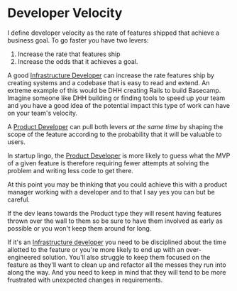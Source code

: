 # Developer Velocity

I define developer velocity as the rate of features shipped that achieve a business goal. To go faster you have two levers:

1. Increase the rate that features ship
2. Increase the odds that it achieves a goal.

A good [Infrastructure Developer](/notes/infrastructure-developer) can increase the rate features ship by creating systems and a codebase that is easy to read and extend. An extreme example of this would be DHH creating Rails to build Basecamp. Imagine someone like DHH building or finding tools to speed up your team and you have a good idea of the potential impact this type of work can have on your team's velocity.

A [Product Developer](/notes/product-developer) can pull both levers *at the same time* by shaping the scope of the feature according to the probability that it will be valuable to users.

In startup lingo, the [Product Developer](/notes/product-developer) is more likely to guess what the MVP of a given feature is therefore requiring fewer attempts at solving the problem and writing less code to get there.

At this point you may be thinking that you could achieve this with a product manager working with a developer and to that I say yes you can but be careful.

If the dev leans towards the Product type they will resent having features thrown over the wall to them so be sure to have them involved as early as possible or you won't keep them around for long.

If it's an [Infrastructure developer](/notes/infrastructure-developer) you need to be disciplined about the time allotted to the feature or you're more likely to end up with an over-engineered solution. You'll also struggle to keep them focused on the feature as they'll want to clean up and refactor all the messes they run into along the way. And you need to keep in mind that they will tend to be more frustrated with unexpected changes in requirements.
